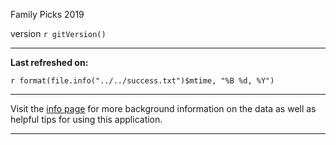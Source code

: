 <p id="appTitle">Family Picks 2019</p>

<p id="appVersion">version `r gitVersion()`</p>

----------

**Last refreshed on:**

<p id="lastRefreshDate">`r format(file.info("../../success.txt")$mtime, "%B %d, %Y")`</p>

----------

Visit the [info page](#section-info) for more background information on the data as well as helpful tips for using this application.

----------
